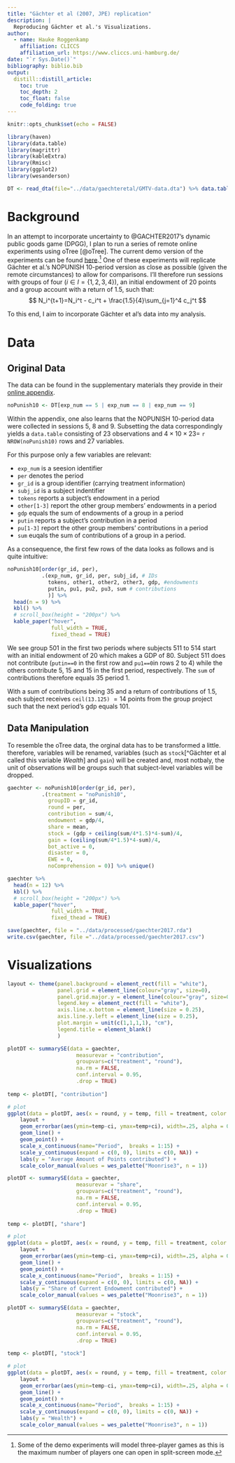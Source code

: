 ```yaml
---
title: "Gächter et al (2007, JPE) replication"
description: |
  Reproducing Gächter et al.'s Visualizations.
author:
  - name: Hauke Roggenkamp 
    affiliation: CLICCS
    affiliation_url: https://www.cliccs.uni-hamburg.de/
date: "`r Sys.Date()`"
bibliography: biblio.bib
output:
  distill::distill_article:
    toc: true
    toc_depth: 2
    toc_float: false
    code_folding: true
---
```


```r
knitr::opts_chunk$set(echo = FALSE)

library(haven)
library(data.table)
library(magrittr)
library(kableExtra)
library(Rmisc)
library(ggplot2)
library(wesanderson)

DT <- read_dta(file="../data/gaechteretal/GMTV-data.dta") %>% data.table()
```

# Background 

In an attempt to incorporate uncertainty to @GACHTER2017's dynamic public goods game (DPGG), I plan to run a series of remote online experiments using oTree [@oTree]. The current demo version of the experiments can be found [here](https://cliccs.herokuapp.com/).^[Some of the demo experiments will model three-player games as this is the maximum number of players one can open in split-screen mode.] One of these experiments will replicate Gächter et al.'s NOPUNISH 10-period version as close as possible (given the remote circumstances) to allow for comparisons. I'll therefore run sessions with groups of four ($i \in I=\{1,2,3,4\}$), an initial endowment of 20 points and a group account with a return of $1.5$, such that:
$$
N_i^{t+1}=N_i^t - c_i^t + \frac{1.5}{4}\sum_{j=1}^4 c_j^t
$$

To this end, I aim to incorporate Gächter et al's data into my analysis.

# Data 

## Original Data

The data can be found in the supplementary materials they provide in their [online appendix](https://www.sciencedirect.com/science/article/pii/S0047272717300361#s0115).

```r
noPunish10 <- DT[exp_num == 5 | exp_num == 8 | exp_num == 9]
```

Within the appendix, one also learns that the NOPUNISH 10-period data were collected in sessions 5, 8 and 9. Subsetting the data correspondingly yields a ```data.table``` consisting of 23 observations and $4 \times 10 \times 23=$ `r NROW(noPunish10)` rows and 27 variables.

For this purpose only a few variables are relevant:

- ```exp_num``` is a seesion identifier
- ```per``` denotes the period
- ```gr_id``` is a group identifier (carrying treatment information)
- ```subj_id``` is a subject indentifier
- ```tokens``` reports a subject's endowment in a period
- ```other[1-3]``` report the other group members' endowments in a period
- ```gdp ``` equals the sum of endowments of a group in a period
- ```putin``` reports a subject's contribution in a period
- ```pu[1-3]``` report the other group members' contributions in a period
- ```sum``` euqals the sum of contributions of a group in a period.

As a consequence, the first few rows of the data looks as follows and is quite intuitive:

```r
noPunish10[order(gr_id, per),
           .(exp_num, gr_id, per, subj_id, # IDs
             tokens, other1, other2, other3, gdp, #endowments
             putin, pu1, pu2, pu3, sum # contributions
             )] %>% 
  head(n = 9) %>%
  kbl() %>% 
  # scroll_box(height = "200px") %>%
  kable_paper("hover", 
              full_width = TRUE,
              fixed_thead = TRUE)

```

We see group 501 in the first two periods where subjects 511 to 514 start with an initial endowment of 20 which makes a GDP of 80. Subject 511 does not contribute (```putin==0``` in the first row and ```pu1==0```in rows 2 to 4) while the others contribute 5, 15 and 15 in the first period, respectively. The ```sum``` of contributions therefore equals 35 period 1.

With a sum of contributions being 35 and a return of contributions of $1.5$, each subject receives ```ceil(13.125)``` $=14$ points from the group project such that the next period's gdp equals $101$.

## Data Manipulation

To resemble the oTree data, the orginal data has to be transformed a little. therefore, variables will be renamed, variables (such as ```stock```[^Gächter et al called this variable _Wealth_] and ```gain```) will be created and, most notbaly, the unit of observations will be groups such that subject-level variables will be dropped.

```r

gaechter <- noPunish10[order(gr_id, per),
           .(treatment = "noPunish10", 
             groupID = gr_id, 
             round = per,
             contribution = sum/4,
             endowment = gdp/4,
             share = mean,
             stock = (gdp + ceiling(sum/4*1.5)*4-sum)/4,
             gain = (ceiling(sum/4*1.5)*4-sum)/4,
             bot_active = 0,
             disaster = 0,
             EWE = 0,
             noComprehension = 0)] %>% unique()

gaechter %>%
  head(n = 12) %>%
  kbl() %>% 
  # scroll_box(height = "200px") %>%
  kable_paper("hover", 
              full_width = TRUE,
              fixed_thead = TRUE)

save(gaechter, file = "../data/processed/gaechter2017.rda")
write.csv(gaechter, file ="../data/processed/gaechter2017.csv")

```

# Visualizations

```r
layout <- theme(panel.background = element_rect(fill = "white"),
                panel.grid = element_line(colour="gray", size=0),
                panel.grid.major.y = element_line(colour="gray", size=0.25),
                legend.key = element_rect(fill = "white"),
                axis.line.x.bottom = element_line(size = 0.25),
                axis.line.y.left = element_line(size = 0.25),
                plot.margin = unit(c(1,1,1,1), "cm"),
                legend.title = element_blank()
                )
```


```r
plotDT <- summarySE(data = gaechter, 
                      measurevar = "contribution", 
                      groupvars=c("treatment", "round"),
                      na.rm = FALSE,
                      conf.interval = 0.95,
                      .drop = TRUE)
  
temp <- plotDT[, "contribution"]

# plot
ggplot(data = plotDT, aes(x = round, y = temp, fill = treatment, color = treatment)) + 
    layout +
    geom_errorbar(aes(ymin=temp-ci, ymax=temp+ci), width=.25, alpha = 0.5) +
    geom_line() +
    geom_point() + 
    scale_x_continuous(name="Period",  breaks = 1:15) +
    scale_y_continuous(expand = c(0, 0), limits = c(0, NA)) +
    labs(y = "Average Amount of Points contributed") +
    scale_color_manual(values = wes_palette("Moonrise3", n = 1))
```

```r
plotDT <- summarySE(data = gaechter, 
                      measurevar = "share", 
                      groupvars=c("treatment", "round"),
                      na.rm = FALSE,
                      conf.interval = 0.95,
                      .drop = TRUE)
  
temp <- plotDT[, "share"]

# plot
ggplot(data = plotDT, aes(x = round, y = temp, fill = treatment, color = treatment)) + 
    layout +
    geom_errorbar(aes(ymin=temp-ci, ymax=temp+ci), width=.25, alpha = 0.5) +
    geom_line() +
    geom_point() + 
    scale_x_continuous(name="Period",  breaks = 1:15) +
    scale_y_continuous(expand = c(0, 0), limits = c(0, NA)) +
    labs(y = "Share of Current Endowment contributed") +
    scale_color_manual(values = wes_palette("Moonrise3", n = 1))
```

```r
plotDT <- summarySE(data = gaechter, 
                      measurevar = "stock", 
                      groupvars=c("treatment", "round"),
                      na.rm = FALSE,
                      conf.interval = 0.95,
                      .drop = TRUE)
  
temp <- plotDT[, "stock"]

# plot
ggplot(data = plotDT, aes(x = round, y = temp, fill = treatment, color = treatment)) + 
    layout +
    geom_errorbar(aes(ymin=temp-ci, ymax=temp+ci), width=.25, alpha = 0.5) +
    geom_line() +
    geom_point() + 
    scale_x_continuous(name="Period",  breaks = 1:15) +
    scale_y_continuous(expand = c(0, 0), limits = c(0, NA)) +
    labs(y = "Wealth") +
    scale_color_manual(values = wes_palette("Moonrise3", n = 1))
```
